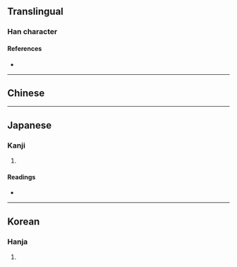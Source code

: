 {{character info}}
==Translingual==

===Han character===
{{Han char|rn=86|rad=火|as=09|sn=13|four=|canj=FMBK|ids=⿰火耎}}

====References====
* {{Han ref|kx=0677.010|dkj=19197|dj=1087.230|hdz=32216.060|uh=7157|ud=29015}}

----

==Chinese==
{{zh-see|暖|v}}

----

==Japanese==

===Kanji===
{{ja-kanji|grade=|rs=火09}}

# {{rfdef|ja|sort=火09}}

====Readings====
* {{ja-readings|on=[[だん]] (dan), [[なん]] (nan)|kun=[[あたたか]] (atataka), [[あたためる]] (atatameru)}}

----

==Korean==

===Hanja===
{{ko-hanja|hangeul=난|eumhun=|rv=nan|mr=nan|y=nan}}

# {{rfdef|ko|sort=火09}}